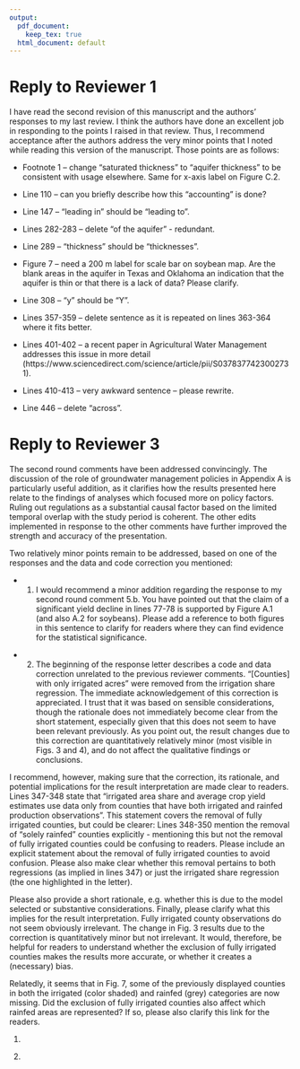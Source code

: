 ```yaml
---
output:
  pdf_document: 
    keep_tex: true
  html_document: default
---
```


# Reply to Reviewer 1

I have read the second revision of this manuscript and the authors' responses to my last review. I think the authors have done an excellent job in responding to the points I raised in that review. Thus, I recommend acceptance after the authors address the very minor points that I noted while reading this version of the manuscript. Those points are as follows:

\textcolor{blue}{Thank you for your feedback on our manuscript. We have addressed all your comments and suggestions, and our replies to your comments can be found in blue below (original comments in black).}

+ Footnote 1 – change "saturated thickness" to "aquifer thickness" to be consistent with usage elsewhere. Same for x-axis label on Figure C.2.

\textcolor{blue}{Thank you for catching this. In the footnote, "saturated thickness" was replaced with "aquifer thickness".}

+ Line 110 – can you briefly describe how this "accounting" is done?

\textcolor{blue}{The figure is designed to showcase the effect of aquifer thickness on the percentage of irrigated acres, without the influence of spatio-temporal variations in weather conditions and drought risk exposure across the aquifer. In deriving the relationship between aquifer thickness and the proportion of irrigated acres using our model, these factors are kept constant, allowing us to focus solely on the impact of aquifer thickness. We have opted to omit the latter part of the sentence to avoid potential confusion. While Figure 1 was constructed using a similar procedure—adjusting only the water deficit while keeping other factors unchanged — we did not explicitly state this either. We believe this omission avoids unnecessary confusion.}

+ Line 147 – "leading in" should be "leading to".

\textcolor{blue}{Thank you for catching this. In the footnote, "leading in" was replaced with "leading to".}

+ Lines 282-283 – delete "of the aquifer" - redundant.

\textcolor{blue}{Thank you for catching this. In the sentence, "of the aquifer" was removed to avoid redundancy.}

+ Line 289 – "thickness" should be "thicknesses".

\textcolor{blue}{Thank you for catching this. In the sentence, "thickness" was replaced with "thicknesses".}

+ Figure 7 – need a 200 m label for scale bar on soybean map. Are the blank areas in the aquifer in Texas and Oklahoma an indication that the aquifer is thin or that there is a lack of data? Please clarify.

\textcolor{blue}{200m lable was added to the legend of the soybean map. The blank area are counties that were not used at all in either of the yield and irrigation share regressions because neither of them are reported by USDA. 
} 

+ Line 308 – "y" should be "Y".

\textcolor{blue}{Thank you for catching this. The suggested changes has been made.}

+ Lines 357-359 – delete sentence as it is repeated on lines 363-364 where it fits better.

\textcolor{blue}{Thank you for catching this. The sentenced was removed.}

+ Lines 401-402 – a recent paper in Agricultural Water Management addresses this issue in more detail 
(https://www.sciencedirect.com/science/article/pii/S0378377423002731).

\textcolor{blue}{Thank you for suggesting this article. We now cite this article at the end of the sentence.}

+ Lines 410-413 – very awkward sentence – please rewrite.

\textcolor{blue}{We have rewritten the sentence to the following:}

\textcolor{blue}{"As discussed in section 1 of our manuscript, there is extensive evidence pointing to reduced well yields in these areas of the HPA. This evidence ranges from anecdotal and theoretical insights to simulation-based studies. Collectively, they suggest that these restrictions significantly constrain farmers' ability to meet crop water demands during droughts."}

+ Line 446 – delete "across".

\textcolor{blue}{Thank you for catching this. The suggested changes has been made.}

# Reply to Reviewer 3


The second round comments have been addressed convincingly. The discussion of the role of groundwater management policies in Appendix A is particularly useful addition, as it clarifies how the results presented here relate to the findings of analyses which focused more on policy factors. Ruling out regulations as a substantial causal factor based on the limited temporal overlap with the study period is coherent. The other edits implemented in response to the other comments have further improved the strength and accuracy of the presentation.

Two relatively minor points remain to be addressed, based on one of the responses and the data and code correction you mentioned:

\textcolor{blue}{Thank you for your feedback on our manuscript. We have addressed all your comments and suggestions, and our replies to your comments can be found in blue below (original comments in black).}

+ (1) I would recommend a minor addition regarding the response to my second round comment 5.b. You have pointed out that the claim of a significant yield decline in lines 77-78 is supported by Figure A.1 (and also A.2 for soybeans). Please add a reference to both figures in this sentence to clarify for readers where they can find evidence for the statistical significance.

\textcolor{blue}{Thank you for this suggestion. We modify the sentence as follows:}

\textcolor{blue}{As drought severity increases (i.e., as water deficit increases), rainfed yields of both crops decline significantly whereas irrigated yields are increasing or stable as deficit increases (see Figures A.1 and A.2 for the 95\% confidence intervals)}

+ (2) The beginning of the response letter describes a code and data correction unrelated to the previous reviewer comments. "[Counties] with only irrigated acres" were removed from the irrigation share regression. The immediate acknowledgement of this correction is appreciated. I trust that it was based on sensible considerations, though the rationale does not immediately become clear from the short statement, especially given that this does not seem to have been relevant previously. As you point out, the result changes due to this correction are quantitatively relatively minor (most visible in Figs. 3 and 4), and do not affect the qualitative findings or conclusions.

\textcolor{blue}{We apologize for the confusion we caused. Our sentnce on this issue was not clear in the last round of revision. We meant that we excluded counties where only the irrigated acres are "observed" because only irrigated acres were reported by USDA, but not rainfed acres. It is very much possible that those counties had rainfed production, but rainfed acres were simply not reported by USDA for the counties we dropped. This means that we cannot even calculate the share of irrigation for those counties (This is also the case for counties with only rainfed production observations). So, we were not trying to drop the fully irrigated counties. Of course, they may be fully irrigated and actually had zero rainfed production though it is very unlikely. Previously before fixing the coding error, those counties were assigned the value of 1 (100\%) as their share of irrigated acres just because drayland acres were not repoted by USDA, which can be a significant over-estimation of their actual share of irrigated acres. Therefore, we should drop them to avoid the problem lowering the quality of the data and consequently analysis. This is more of a data limitation than anything.}

I recommend, however, making sure that the correction, its rationale, and potential implications for the result interpretation are made clear to readers. Lines 347-348 state that "irrigated area share and average crop yield estimates use data only from counties that have both irrigated and rainfed production observations". This statement covers the removal of fully irrigated counties, but could be clearer: Lines 348-350 mention the removal of "solely rainfed" counties explicitly - mentioning this but not the removal of fully irrigated counties could be confusing to readers. Please include an explicit statement about the removal of fully irrigated counties to avoid confusion. Please also make clear whether this removal pertains to both regressions (as implied in lines 347) or just the irrigated share regression (the one highlighted in the letter).

\textcolor{blue}{We modified the pertinent sentences to the following:}

\textcolor{blue}{Note that irrigated area share and average crop yield estimates use data only from counties that have both irrigated and rainfed production observations because irrigated area share cannot be calculated when missing either one of the irrigated and rainfed observations. Counties with solely irrigated or rainfed production observation data (Section 4.1) are used solely for estimating impacts of drought on per-area crop yields (Equation 1).}

Please also provide a short rationale, e.g. whether this is due to the model selected or substantive considerations. Finally, please clarify what this implies for the result interpretation. Fully irrigated county observations do not seem obviously irrelevant. The change in Fig. 3 results due to the correction is quantitatively minor but not irrelevant. It would, therefore, be helpful for readers to understand whether the exclusion of fully irrigated counties makes the results more accurate, or whether it creates a (necessary) bias.

\textcolor{blue}{Please see our replies about the rational.}

Relatedly, it seems that in Fig. 7, some of the previously displayed counties in both the irrigated (color shaded) and rainfed (grey) categories are now missing. Did the exclusion of fully irrigated counties also affect which rainfed areas are represented? If so, please also clarify this link for the readers.

\textcolor{blue}{Thank you so much for noticing this change. This has nothing to do with the exclusion of counties with only irrigation acres reported. The maps were supposed to present "all" the counties used in the analysis. So, even the counties that were dropped for the irrigation share analyis should have been present.} 

\textcolor{blue}{After some digging, we found that we actually made mistakes twice on map creation during the whole review process so far.}

1. \textcolor{blue}{In the 1st round, we made a correction to the lower bound of saturated thickness according to reviewer 1's comment. We stated that 9m was used as the lower bound as below.}

\textcolor{blue}{"Furthermore, during the aggregation process, any aquifer cells within a county that had a aquifer thickness value lower than \textcolor{red}{9} m were removed before aggregation to reflect the fact that aquifer thickness lower than this threshold are not considered to be viable for extraction and therefore it is unlikely these areas contribute groundwater for irrigation production [Fenichel et al., 2016, Haacker et al., 2016, Deines et al., 2020]."}

\textcolor{blue}{However, we were actually using 12m as the lower bound, which we realized after seeing reviewer's comment on this in the first round:}

\textcolor{blue}{"Figure 2 - Why do the plots stop at a thickness of about 12 m when you had earlier defined the minimum thickness as 9 m and mention 10 m in the text when discussing the relationships?"}

\textcolor{blue}{Therefore, we change the code so that 9m is used instead of 12m. We, however, did not update the map according to this change in the data. This is why the map in this version has several more counties in Kansas and New Mexico that did not appear in the map of the first round revision. They used to be dropped prior to chaging the threshold from 12m to 9m.}

2. \textcolor{blue}{The significant change in the map in the second round from the 1st round is a mistake on using the map we created when we were experimenting with codes. We then did not rerun the code to create a map with the whole dataset to overwrite the wrong map with the correct map. In this round, we made sure that we streamlined all the codes, rerun all of them, and cofirmed that the map indeed reflect what we used for our analysis in this round. Thank you again for your keen eyes on details.}


 